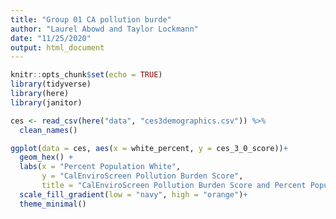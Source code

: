 ```yaml
---
title: "Group 01 CA pollution burde"
author: "Laurel Abowd and Taylor Lockmann"
date: "11/25/2020"
output: html_document
---
```


```r
knitr::opts_chunk$set(echo = TRUE)
library(tidyverse)
library(here)
library(janitor)
```

```r
ces <- read_csv(here("data", "ces3demographics.csv")) %>% 
  clean_names()
```

```r
ggplot(data = ces, aes(x = white_percent, y = ces_3_0_score))+
  geom_hex() +
  labs(x = "Percent Population White",
       y = "CalEnviroScreen Pollution Burden Score",
       title = "CalEnviroScreen Pollution Burden Score and Percent Population White")+
  scale_fill_gradient(low = "navy", high = "orange")+
  theme_minimal()
```

